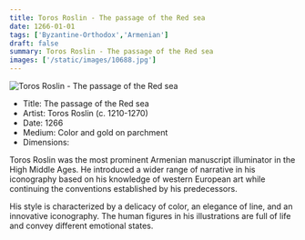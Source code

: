 ```yaml
---
title: Toros Roslin - The passage of the Red sea
date: 1266-01-01
tags: ['Byzantine-Orthodox','Armenian']
draft: false
summary: Toros Roslin - The passage of the Red sea
images: ['/static/images/10688.jpg']
---
```


![Toros Roslin - The passage of the Red sea](/static/images/10688.jpg)

* Title: The passage of the Red sea
* Artist: Toros Roslin (c. 1210-1270)
* Date: 1266
* Medium: Color and gold on parchment
* Dimensions: 

Toros Roslin was the most prominent Armenian manuscript illuminator in the High Middle Ages. He introduced a wider range of narrative in his iconography based on his knowledge of western European art while continuing the conventions established by his predecessors. 

His style is characterized by a delicacy of color, an elegance of line, and an innovative iconography. The human figures in his illustrations are full of life and convey different emotional states.
